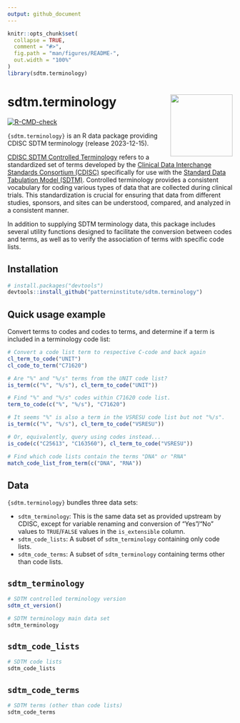 ```yaml
---
output: github_document
---
```


<!-- README.md is generated from README.Rmd. Please edit that file -->

```r
knitr::opts_chunk$set(
  collapse = TRUE,
  comment = "#>",
  fig.path = "man/figures/README-",
  out.width = "100%"
)
library(sdtm.terminology)
```

# sdtm.terminology <img src="man/figures/logo.svg" align="right" height="139" alt="" />

<!-- badges: start -->
[![R-CMD-check](https://github.com/patterninstitute/sdtm.terminology/actions/workflows/R-CMD-check.yaml/badge.svg)](https://github.com/patterninstitute/sdtm.terminology/actions/workflows/R-CMD-check.yaml)
<!-- badges: end -->

`{sdtm.terminology}` is an R data package providing CDISC SDTM terminology
(release 2023-12-15).

[CDISC SDTM Controlled
Terminology](https://www.cdisc.org/standards/terminology/controlled-terminology)
refers to a standardized set of terms developed by the [Clinical Data
Interchange Standards Consortium (CDISC)](https://www.cdisc.org/) specifically
for use with the [Standard Data Tabulation Model
(SDTM)](https://www.cdisc.org/standards/foundational/sdtm). Controlled
terminology provides a consistent vocabulary for coding various types of data
that are collected during clinical trials. This standardization is crucial for
ensuring that data from different studies, sponsors, and sites can be
understood, compared, and analyzed in a consistent manner.

In addition to supplying SDTM terminology data, this package includes several
utility functions designed to facilitate the conversion between codes and terms,
as well as to verify the association of terms with specific code lists.

## Installation

``` r
# install.packages("devtools")
devtools::install_github("patterninstitute/sdtm.terminology")
```

## Quick usage example

Convert terms to codes and codes to terms, and determine if a term is included
in a terminology code list:

```r
# Convert a code list term to respective C-code and back again
cl_term_to_code("UNIT")
cl_code_to_term("C71620")

# Are "%" and "%/s" terms from the UNIT code list?
is_term(c("%", "%/s"), cl_term_to_code("UNIT"))

# Find "%" and "%/s" codes within C71620 code list.
term_to_code(c("%", "%/s"), "C71620")

# It seems "%" is also a term in the VSRESU code list but not "%/s".
is_term(c("%", "%/s"), cl_term_to_code("VSRESU"))

# Or, equivalently, query using codes instead...
is_code(c("C25613", "C163560"), cl_term_to_code("VSRESU"))

# Find which code lists contain the terms "DNA" or "RNA"
match_code_list_from_term(c("DNA", "RNA"))
```

## Data

`{sdtm.terminology}` bundles three data sets:

- `sdtm_terminology`: This is the same data set as provided upstream by CDISC,
   except for variable renaming and conversion of "Yes"/"No" values to
   `TRUE`/`FALSE` values in the `is_extensible` column.
- `sdtm_code_lists`: A subset of `sdtm_terminology` containing only code lists.
- `sdtm_code_terms`: A subset of `sdtm_terminology` containing terms other than
   code lists.

## `sdtm_terminology`

```r
# SDTM controlled terminology version
sdtm_ct_version()

# SDTM terminology main data set
sdtm_terminology
```

## `sdtm_code_lists`

```r
# SDTM code lists
sdtm_code_lists
```

## `sdtm_code_terms`

```r
# SDTM terms (other than code lists)
sdtm_code_terms
```

